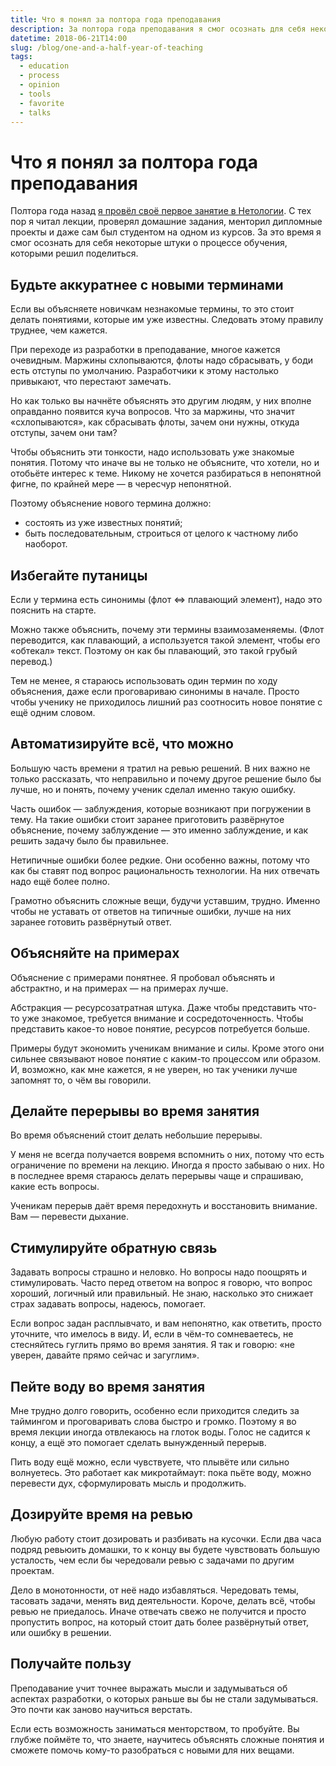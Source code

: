 ```yaml
---
title: Что я понял за полтора года преподавания
description: За полтора года преподавания я смог осознать для себя некоторые штуки о процессе обучения, которыми решил поделиться.
datetime: 2018-06-21T14:00
slug: /blog/one-and-a-half-year-of-teaching
tags:
  - education
  - process
  - opinion
  - tools
  - favorite
  - talks
---
```


# Что я понял за полтора года преподавания

Полтора года назад [я провёл своё первое занятие в Нетологии](/blog/first-lecture-at-netology/). С тех пор я читал лекции, проверял домашние задания, менторил дипломные проекты и даже сам был студентом на одном из курсов. За это время я смог осознать для себя некоторые штуки о процессе обучения, которыми решил поделиться.

## Будьте аккуратнее с новыми терминами

Если вы объясняете новичкам незнакомые термины, то это стоит делать понятиями, которые им уже известны. Следовать этому правилу труднее, чем кажется.

При переходе из разработки в преподавание, многое кажется очевидным. Маржины схлопываются, флоты надо сбрасывать, у боди есть отступы по умолчанию. Разработчики к этому настолько привыкают, что перестают замечать.

Но как только вы начнёте объяснять это другим людям, у них вполне оправданно появится куча вопросов. Что за маржины, что значит «схлопываются», как сбрасывать флоты, зачем они нужны, откуда отступы, зачем они там?

Чтобы объяснить эти тонкости, надо использовать уже знакомые понятия. Потому что иначе вы не только не объясните, что хотели, но и отобьёте интерес к теме. Никому не хочется разбираться в непонятной фигне, по крайней мере — в чересчур непонятной.

Поэтому объяснение нового термина должно:

- состоять из уже известных понятий;
- быть последовательным, строиться от целого к частному либо наоборот.

## Избегайте путаницы

Если у термина есть синонимы (флот ⇔ плавающий элемент), надо это пояснить на старте.

Можно также объяснить, почему эти термины взаимозаменяемы. (Флот переводится, как плавающий, а используется такой элемент, чтобы его «обтекал» текст. Поэтому он как бы плавающий, это такой грубый перевод.)

Тем не менее, я стараюсь использовать один термин по ходу объяснения, даже если проговариваю синонимы в начале. Просто чтобы ученику не приходилось лишний раз соотносить новое понятие с ещё одним словом.

## Автоматизируйте всё, что можно

Большую часть времени я тратил на ревью решений. В них важно не только рассказать, что неправильно и почему другое решение было бы лучше, но и понять, почему ученик сделал именно такую ошибку.

Часть ошибок — заблуждения, которые возникают при погружении в тему. На такие ошибки стоит заранее приготовить развёрнутое объяснение, почему заблуждение — это именно заблуждение, и как решить задачу было бы правильнее.

Нетипичные ошибки более редкие. Они особенно важны, потому что как бы ставят под вопрос рациональность технологии. На них отвечать надо ещё более полно.

Грамотно объяснить сложные вещи, будучи уставшим, трудно. Именно чтобы не уставать от ответов на типичные ошибки, лучше на них заранее готовить развёрнутый ответ.

## Объясняйте на примерах

Объяснение с примерами понятнее. Я пробовал объяснять и абстрактно, и на примерах — на примерах лучше.

Абстракция — ресурсозатратная штука. Даже чтобы представить что-то уже знакомое, требуется внимание и сосредоточенность. Чтобы представить какое-то новое понятие, ресурсов потребуется больше.

Примеры будут экономить ученикам внимание и силы. Кроме этого они сильнее связывают новое понятие с каким-то процессом или образом. И, возможно, как мне кажется, я не уверен, но так ученики лучше запомнят то, о чём вы говорили.

## Делайте перерывы во время занятия

Во время объяснений стоит делать небольшие перерывы.

У меня не всегда получается вовремя вспомнить о них, потому что есть ограничение по времени на лекцию. Иногда я просто забываю о них. Но в последнее время стараюсь делать перерывы чаще и спрашиваю, какие есть вопросы.

Ученикам перерыв даёт время передохнуть и восстановить внимание. Вам — перевести дыхание.

## Стимулируйте обратную связь

Задавать вопросы страшно и неловко. Но вопросы надо поощрять и стимулировать. Часто перед ответом на вопрос я говорю, что вопрос хороший, логичный или правильный. Не знаю, насколько это снижает страх задавать вопросы, надеюсь, помогает.

Если вопрос задан расплывчато, и вам непонятно, как ответить, просто уточните, что имелось в виду. И, если в чём-то сомневаетесь, не стесняйтесь гуглить прямо во время занятия. Я так и говорю: «не уверен, давайте прямо сейчас и загуглим».

## Пейте воду во время занятия

Мне трудно долго говорить, особенно если приходится следить за таймингом и проговаривать слова быстро и громко. Поэтому я во время лекции иногда отвлекаюсь на глоток воды. Голос не садится к концу, а ещё это помогает сделать вынужденный перерыв.

Пить воду ещё можно, если чувствуете, что плывёте или сильно волнуетесь. Это работает как микротаймаут: пока пьёте воду, можно перевести дух, сформулировать мысль и продолжить.

## Дозируйте время на ревью

Любую работу стоит дозировать и разбивать на кусочки. Если два часа подряд ревьюить домашки, то к концу вы будете чувствовать большую усталость, чем если бы чередовали ревью с задачами по другим проектам.

Дело в монотонности, от неё надо избавляться. Чередовать темы, тасовать задачи, менять вид деятельности. Короче, делать всё, чтобы ревью не приедалось. Иначе отвечать свежо не получится и просто пропустить вопрос, на который стоит дать более развёрнутый ответ, или ошибку в решении.

## Получайте пользу

Преподавание учит точнее выражать мысли и задумываться об аспектах разработки, о которых раньше вы бы не стали задумываться. Это почти как заново научиться верстать.

Если есть возможность заниматься менторством, то пробуйте. Вы глубже поймёте то, что знаете, научитесь объяснять сложные понятия и сможете помочь кому-то разобраться с новыми для них вещами.

